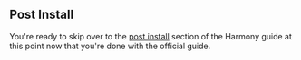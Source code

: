 ## Post Install
You're ready to skip over to the [post install](/harmony/post) section of the Harmony guide at this point now that you're done with the official guide.